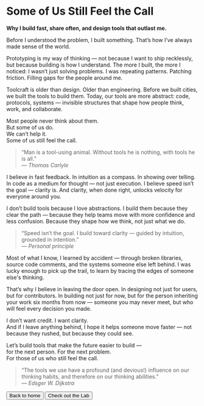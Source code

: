 
# Some of Us Still Feel the Call  
**Why I build fast, share often, and design tools that outlast me.**

Before I understood the problem, I built something. That’s how I’ve always made sense of the world.

Prototyping is my way of thinking — not because I want to ship recklessly, but because building is how I understand. The more I built, the more I noticed: I wasn’t just solving problems. I was repeating patterns. Patching friction. Filling gaps for the people around me.

Toolcraft is older than design. Older than engineering. Before we built cities, we built the tools to build them. Today, our tools are more abstract: code, protocols, systems — invisible structures that shape how people think, work, and collaborate.

Most people never think about them.  
But some of us do.  
We can’t help it.  
Some of us still feel the call.

> “Man is a tool-using animal. Without tools he is nothing, with tools he is all.”  
> — *Thomas Carlyle*

I believe in fast feedback. In intuition as a compass. In showing over telling. In code as a medium for thought — not just execution. I believe speed isn’t the goal — clarity is. And clarity, when done right, unlocks velocity for everyone around you.

I don’t build tools because I love abstractions. I build them because they clear the path — because they help teams move with more confidence and less confusion. Because they shape how we think, not just what we do.

> “Speed isn’t the goal. I build toward clarity — guided by intuition, grounded in intention.”  
> — *Personal principle*

Most of what I know, I learned by accident — through broken libraries, source code comments, and the systems someone else left behind. I was lucky enough to pick up the trail, to learn by tracing the edges of someone else's thinking.

That’s why I believe in leaving the door open. In designing not just for users, but for contributors. In building not just for now, but for the person inheriting your work six months from now — someone you may never meet, but who will feel every decision you made.

I don’t want credit. I want clarity.  
And if I leave anything behind, I hope it helps someone move faster — not because they rushed, but because they could see.

Let’s build tools that make the future easier to build —  
for the next person. For the next problem.  
For those of us who still feel the call.

> “The tools we use have a profound (and devious!) influence on our thinking habits, and therefore on our thinking abilities.”  
> — *Edsger W. Dijkstra*

<div className="flex flex-col not-prose gap-4">
  <Flicker />
  <div className="flex justify-between">
    <Button variant="outline" size="sm" asChild>
      <Link href="/" className="text-muted-foreground">
        <ArrowLeftIcon className="size-3" />
        Back to home
      </Link>
    </Button>
    <Button variant="outline" size="sm" asChild>
      <Link href="/lab" className="text-muted-foreground">
        Check out the Lab
        <ArrowRightIcon className="size-3" />
      </Link>
    </Button>
  </div>
</div>
